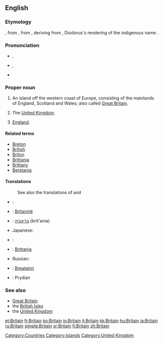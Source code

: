 {{wikipedia|dab=Britain}}
==English==

===Etymology===
{{etyl|enm}} {{term|Breteyne|lang=enm}}, from {{etyl|fro}} {{term|Bretaigne|lang=fro}}, from {{etyl|la}} {{term|Britannia|lang=la}}, deriving from {{etyl|grc}} {{term|Πρεττανία|sc=polytonic|tr=Prettania|lang=grc}}, Diodorus's rendering of the indigenous name {{term|pretani|lang=cel}}.

===Pronunciation===
* {{a|UK}} {{IPA|/ˈbɹɪt.ən/}}, {{SAMPA|/"brIt(@)n/}}
* {{a|US}} {{IPA|/ˈbɹɪt.ɪn/}}, {{SAMPA|/br\`ItIn/}}
* {{rhymes|ɪtən}}

===Proper noun===
{{en-proper-noun}}

# An island off the western coast of Europe, consisting of the mainlands of England, Scotland and Wales; also called [[Great Britain]].
# {{context|loosely}} The [[United Kingdom]].
# {{context|loosely|_|but|_|erroneously}} [[England]].

====Related terms====
* [[Breton]]
* [[British]]
* [[Briton]]
* [[Brittania]]
* [[Brittany]]
* [[Beretania]]

====Translations====
{{trans-top|island}}
: See also the translations of {{term|Great Britain}} and {{term|British Isles}}
* {{ttbc|Croatian}}: {{t-|hr|Britanija|f}}
* {{ttbc|Dutch}}: [[Britannië]]
* {{ttbc|Hebrew}}: [[בריטניה]] (brit'ania)
* Japanese: {{t-|ja|ブリテン|tr=Buriten|sc=Jpan}}
{{trans-mid}}
* {{ttbc|Kurdish}}: {{KUchar|[[به‌ریتانیا]]}}
* {{ttbc|Maltese}}: [[Brittanja]]
* Russian: {{t|ru|Британия|tr=Británija|f}}
* {{ttbc|Scottish Gaelic}}: [[Breatainn]] {{f}}
* {{ttbc|Welsh}}: Prydian
{{trans-bottom}}

{{trans-see|United Kingdom}}

{{trans-see|England}}

===See also===
* [[Great Britain]]
* the [[British Isles]]
* the [[United Kingdom]]

[[Category:Countries]]
[[Category:Islands]]
[[Category:United Kingdom]]

[[et:Britain]]
[[fr:Britain]]
[[ko:Britain]]
[[io:Britain]]
[[it:Britain]]
[[kk:Britain]]
[[hu:Britain]]
[[ja:Britain]]
[[ru:Britain]]
[[simple:Britain]]
[[sr:Britain]]
[[fi:Britain]]
[[zh:Britain]]